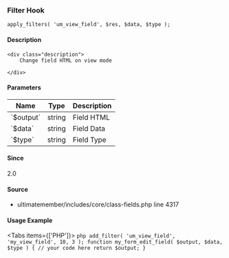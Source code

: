 
<UMBreadCrumb type="filter"/>

### Filter Hook    
    
```
apply_filters( 'um_view_field', $res, $data, $type );
```

#### Description
    <div class="description">
        Change field HTML on view mode
 
    </div>

#### Parameters
            
<table className="table-auto mt-2 border dark:border-gray-500 p-5 text-sm text-left">
<thead>
<tr>
<th  className="px-3">Name</th>
<th  className="px-3">Type</th>
<th  className="px-3">Description</th>
</tr>
</thead>
<tbody>
               <tr >
               <td className="px-3 py-2">`$output`</td>
               <td className="px-3 py-2">string</td>
               <td className="px-3 py-2 text-sm">Field HTML</td>
               </tr>
               <tr >
               <td className="px-3 py-2">`$data`</td>
               <td className="px-3 py-2">string</td>
               <td className="px-3 py-2 text-sm">Field Data</td>
               </tr>
               <tr >
               <td className="px-3 py-2">`$type`</td>
               <td className="px-3 py-2">string</td>
               <td className="px-3 py-2 text-sm">Field Type</td>
               </tr>
</tbody>
</table>

#### Since
<div class="description">
2.0
</div>

#### Source
  - <Link href="https://github.com/ultimatemember/ultimatemember/tree/2.5.0/includes/core/class-fields.php#L4317">ultimatemember/includes/core/class-fields.php</Link> <Link href="https://github.com/ultimatemember/ultimatemember/tree/2.5.0/includes/core/class-fields.php#L4317">line 4317</Link>



#### Usage Example

<Tabs items={['PHP']}>
    <Tab>
    ```php
    add_filter( 'um_view_field', 'my_view_field', 10, 3 );
 function my_form_edit_field( $output, $data, $type ) {
     // your code here
     return $output;
 }
    ```
    </Tab>
</Tabs>
